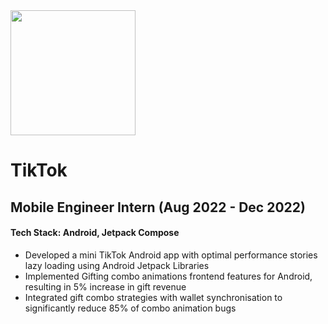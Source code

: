 
<Meta title="Experiences/TikTok" />

<div
  style={{ 
    "display": "flex",
    "justify-content": "center"
  }}
>
  <img 
    src={tiktokPic}
    height="200px"
  />
</div>

# TikTok
## Mobile Engineer Intern (Aug 2022 - Dec 2022)

#### Tech Stack: Android, Jetpack Compose

- Developed a mini TikTok Android app with optimal performance stories lazy loading using Android Jetpack Libraries
- Implemented Gifting combo animations frontend features for Android, resulting in 5% increase in gift revenue
- Integrated gift combo strategies with wallet synchronisation to significantly reduce 85% of combo animation bugs

